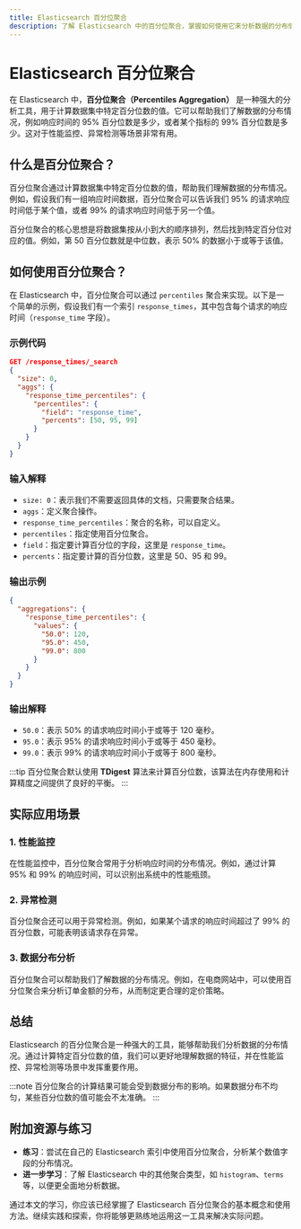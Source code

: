 ```yaml
---
title: Elasticsearch 百分位聚合
description: 了解 Elasticsearch 中的百分位聚合，掌握如何使用它来分析数据的分布情况。本文适合初学者，包含代码示例和实际案例。
---
```


# Elasticsearch 百分位聚合

在 Elasticsearch 中，**百分位聚合（Percentiles Aggregation）** 是一种强大的分析工具，用于计算数据集中特定百分位数的值。它可以帮助我们了解数据的分布情况，例如响应时间的 95% 百分位数是多少，或者某个指标的 99% 百分位数是多少。这对于性能监控、异常检测等场景非常有用。

## 什么是百分位聚合？

百分位聚合通过计算数据集中特定百分位数的值，帮助我们理解数据的分布情况。例如，假设我们有一组响应时间数据，百分位聚合可以告诉我们 95% 的请求响应时间低于某个值，或者 99% 的请求响应时间低于另一个值。

百分位聚合的核心思想是将数据集按从小到大的顺序排列，然后找到特定百分位对应的值。例如，第 50 百分位数就是中位数，表示 50% 的数据小于或等于该值。

## 如何使用百分位聚合？

在 Elasticsearch 中，百分位聚合可以通过 `percentiles` 聚合来实现。以下是一个简单的示例，假设我们有一个索引 `response_times`，其中包含每个请求的响应时间（`response_time` 字段）。

### 示例代码

```json
GET /response_times/_search
{
  "size": 0,
  "aggs": {
    "response_time_percentiles": {
      "percentiles": {
        "field": "response_time",
        "percents": [50, 95, 99]
      }
    }
  }
}
```

### 输入解释

- `size: 0`：表示我们不需要返回具体的文档，只需要聚合结果。
- `aggs`：定义聚合操作。
- `response_time_percentiles`：聚合的名称，可以自定义。
- `percentiles`：指定使用百分位聚合。
- `field`：指定要计算百分位的字段，这里是 `response_time`。
- `percents`：指定要计算的百分位数，这里是 50、95 和 99。

### 输出示例

```json
{
  "aggregations": {
    "response_time_percentiles": {
      "values": {
        "50.0": 120,
        "95.0": 450,
        "99.0": 800
      }
    }
  }
}
```

### 输出解释

- `50.0`：表示 50% 的请求响应时间小于或等于 120 毫秒。
- `95.0`：表示 95% 的请求响应时间小于或等于 450 毫秒。
- `99.0`：表示 99% 的请求响应时间小于或等于 800 毫秒。

:::tip
百分位聚合默认使用 **TDigest** 算法来计算百分位数，该算法在内存使用和计算精度之间提供了良好的平衡。
:::

## 实际应用场景

### 1. 性能监控

在性能监控中，百分位聚合常用于分析响应时间的分布情况。例如，通过计算 95% 和 99% 的响应时间，可以识别出系统中的性能瓶颈。

### 2. 异常检测

百分位聚合还可以用于异常检测。例如，如果某个请求的响应时间超过了 99% 的百分位数，可能表明该请求存在异常。

### 3. 数据分布分析

百分位聚合可以帮助我们了解数据的分布情况。例如，在电商网站中，可以使用百分位聚合来分析订单金额的分布，从而制定更合理的定价策略。

## 总结

Elasticsearch 的百分位聚合是一种强大的工具，能够帮助我们分析数据的分布情况。通过计算特定百分位数的值，我们可以更好地理解数据的特征，并在性能监控、异常检测等场景中发挥重要作用。

:::note
百分位聚合的计算结果可能会受到数据分布的影响。如果数据分布不均匀，某些百分位数的值可能会不太准确。
:::

## 附加资源与练习

- **练习**：尝试在自己的 Elasticsearch 索引中使用百分位聚合，分析某个数值字段的分布情况。
- **进一步学习**：了解 Elasticsearch 中的其他聚合类型，如 `histogram`、`terms` 等，以便更全面地分析数据。

通过本文的学习，你应该已经掌握了 Elasticsearch 百分位聚合的基本概念和使用方法。继续实践和探索，你将能够更熟练地运用这一工具来解决实际问题。